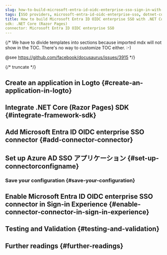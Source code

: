 ```yaml
---
slug: how-to-build-microsoft-entra-id-oidc-enterprise-sso-sign-in-with-dotnet-core-razor-pages-and-logto
tags: [SSO providers, microsoft-entra-id-oidc-enterprise-sso, dotnet-core-razor-pages, c#, SAML authentication, enterprise login, SSO login]
title: How to build Microsoft Entra ID OIDC enterprise SSO with .NET Core (Razor Pages)
sdk: .NET Core (Razor Pages)
connector: Microsoft Entra ID OIDC enterprise SSO
---
```


{/*
  We have to divide templates into sections because imported mdx will not show in the TOC.
  There's no way to customize TOC either. :-)

  @see https://github.com/facebook/docusaurus/issues/3915
*/}




{/* truncate */}

<Intro connector={connector} sdk=".NET Core (Razor Pages)" link="https://learn.microsoft.com/aspnet/core/razor-pages" />

## Create an application in Logto \{#create-an-application-in-logto}

<CreateApplication type="従来の Web" framework=".NET Core (Razor Pages)" />

## Integrate .NET Core (Razor Pages) SDK \{#integrate-framework-sdk}

<IntegrateSdk />

## Add Microsoft Entra ID OIDC enterprise SSO connector \{#add-connector-connector}

<AddSsoConnector framework=".NET Core (Razor Pages)" />

## Set up Azure AD SSO アプリケーション \{#set-up-connectorconfigname}

<ConnectorGuide />

### Save your configuration \{#save-your-configuration}

<SaveYourConfiguration connector={connector} />

## Enable Microsoft Entra ID OIDC enterprise SSO connector in Sign-in Experience \{#enable-connector-connector-in-sign-in-experience}

<EnableSsoConnector />

## Testing and Validation \{#testing-and-validation}

<TestingAndValidation connector={connector} sdk=".NET Core (Razor Pages)" />

## Further readings \{#further-readings}

<FurtherReadings />
